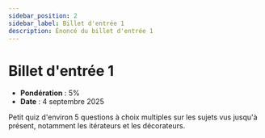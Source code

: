 ```yaml
---
sidebar_position: 2
sidebar_label: Billet d'entrée 1
description: Énoncé du billet d'entrée 1
---
```


# Billet d'entrée 1

- **Pondération** : 5%
- **Date** : 4 septembre 2025

Petit quiz d'environ 5 questions à choix multiples sur les sujets vus jusqu'à
présent, notamment les itérateurs et les décorateurs.